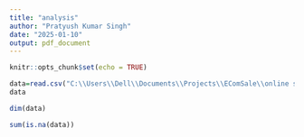 ```yaml
---
title: "analysis"
author: "Pratyush Kumar Singh"
date: "2025-01-10"
output: pdf_document
---
```


```r
knitr::opts_chunk$set(echo = TRUE)
```
```r
data=read.csv("C:\\Users\\Dell\\Documents\\Projects\\EComSale\\online sale data.csv")
data
```

```r
dim(data)
```

```r
sum(is.na(data))
```

```r

```

